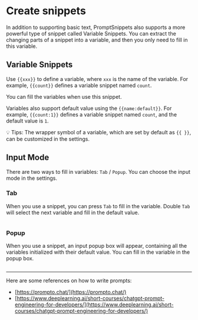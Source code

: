 
# Create snippets

In addition to supporting basic text, PromptSnippets also supports a more powerful type of snippet called Variable Snippets. You can extract the changing parts of a snippet into a variable, and then you only need to fill in this variable.

## Variable Snippets

Use `{{xxx}}` to define a variable, where `xxx` is the name of the variable. For example, `{{count}}` defines a variable snippet named `count`.

You can fill the variables when use this snippet.

Variables also support default value using the `{{name:default}}`. For example, `{{count:1}}` defines a variable snippet named `count`, and the default value is `1`.

💡 Tips: The wrapper symbol of a variable, which are set by default as `{{ }}`, can be customized in the settings.

## Input Mode

There are two ways to fill in variables: `Tab` / `Popup`. You can choose the input mode in the settings.

### Tab

When you use a snippet, you can press `Tab` to fill in the variable. Double `Tab` will select the next variable and fill in the default value.

<Image s="input-tab" width={437} height={227}></Image>

### Popup

When you use a snippet, an input popup box will appear, containing all the variables initialized with their default value. You can fill in the variable in the popup box.

<Image s="input-popup" width={437} height={238}></Image>

---

Here are some references on how to write prompts:

- [https://prompto.chat/](https://prompto.chat/)
- [https://www.deeplearning.ai/short-courses/chatgpt-prompt-engineering-for-developers/](https://www.deeplearning.ai/short-courses/chatgpt-prompt-engineering-for-developers/)
